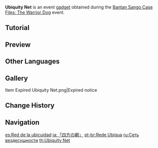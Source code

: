 {{About|the event gadget|the permanent gadget|Omni-Ubiquity Net}}
{{Item Infobox
|id           = 220046
|image        = Item Ubiquity Net.png
|type         = Gadgets
|group        = Event Items
|quality      = 3
|effect       = When used, replaces the player's [[Elemental Skill]] with the capture ability. It has a cooldown of 5 seconds.
|description  = A [[Wakamurasaki|friend]] of [[Sango]]'s used Kamuna Onmyoudou in a fit of inspiration to create this convenient little gadget. It is not powerful enough to capture criminals, but with a little aim, capturing little animals should be a cinch.
|source1      = [[Bantan Sango Case Files: The Warrior Dog]] Event
|event        = Bantan Sango Case Files: The Warrior Dog
|reusable     = Yes
|usage        = Quick Use
|memento       = No
}}
'''Ubiquity Net''' is an event [[gadget]] obtained during the [[Bantan Sango Case Files: The Warrior Dog]] event.

==Tutorial==
{{Transclude|Bantan Sango Case Files: The Warrior Dog|Ubiquity Net}}

==Preview==
{{Preview
|file1    = Item Ubiquity Net Animation 1
|caption1 = Tap

|file2    = Item Ubiquity Net Animation 2
|caption2 = Hold
}}

==Other Languages==
{{Other Languages
|en      = Ubiquity Net
|zhs     = 「四方之网」
|zhs_rm  = "Sìfāng zhī Wǎng"
|zht     = 「四方之網」
|zht_rm  = "Sìfāng zhī Wǎng"
|zh_tl   = "All-Directional Net"
|zh_note = From the Chinese word {{Lang|mini=1|zh=四方|zh_rm=sìfāng|zh_tl=in all directions|zh_lit=four directions}}
|ja      = 「四方の網」
|ja_rm   = "Shihou no Ami"
|ja_tl   = "All-Directional Net"
|ko      = 「{{tt|사방|四方}}의 그물」
|ko_rm   = "Sabang-ui Geu-mul"
|ko_tl   = "All-Directional Net"
|es      = Red de la ubicuidad
|es_tl   = Ubiquity Net
|fr      = Filet d'ubiquité
|fr_tl   = Ubiquity Net
|ru      = Сеть вездесущности
|ru_tl   = Ubiquity Net
|th      = Ubiquity Net
|vi      = "Lưới Bắt Thú"
|vi_tl   = "Animal-Catching Net"
|de      = Netz der Ubiquität
|de_tl   = Net of Ubiquity
|id      = Ubiquity Net
|pt      = Rede Ubíqua
|pt_tl   = Ubiquitous Net
|tr      = Ağ Topu
|tr_tl   = 
|it      = Rete dell'ubiquità
|it_tl   = 
}}

==Gallery==
<gallery>
Item Expired Ubiquity Net.png|Expired notice
</gallery>

==Change History==
{{Change History|2.3}}

==Navigation==
{{Gadget Navbox}}

[[es:Red de la ubicuidad]]
[[ja:「四方の網」]]
[[pt-br:Rede Ubíqua]]
[[ru:Сеть вездесущности]]
[[th:Ubiquity Net]]